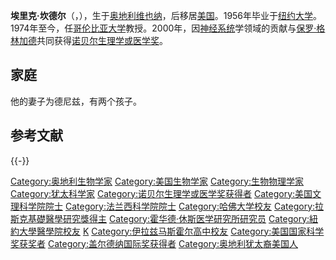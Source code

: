 {{unreferenced|time=2013-11-22T02:08:05+00:00}}
{{Infobox scientist
|birth_name        = 
|image             = Eric Kandel World Economic Forum 2013.jpg
|image_size        =
|caption           = 拍攝於2013年[[世界經濟論壇|世界經濟論壇]]
|birth_date        = {{Birth date and age|1929|11|7}}
|birth_place       = [[維也納|維也納]]、[[奧地利第一共和國|奧地利]]
|death_date        =
|death_place       =
|residence         =
|citizenship       =
|nationality       =
|ethnicity         =
|fields            = [[精神病學|精神病學]]與[[神經科學|神經科學]]
|workplaces        = [[哥倫比亞大學醫學院|哥倫比亞大學醫學院]]
|alma_mater        = {{tsl|en|NYU School of Medicine||New York University Medical School}}<br>[[哈佛大學|哈佛大學]]
|doctoral_advisor  =
|academic_advisors =
|doctoral_students =
|notable_students  =
|known_for         = [[記憶|記憶]]的[[生理学|生理学]]
|author_abbrev_bot =
|author_abbrev_zoo =
|influences        =
|influenced        =
|awards            = {{tsl|en|Harvey Prize}}（1993年）<br>[[沃爾夫醫學獎|沃爾夫醫學獎]]（1999年）<br>[[諾貝爾生理學或醫學獎|諾貝爾生理學或醫學獎]]（2000年）
|religion          =
|signature         =  <!--(filename only)-->
|footnotes         =
|spouse={{Marriage|Denise Bystryn|1956}}
|children= 2
}}
'''埃里克·坎德尔'''（{{lang-en|'''Eric Richard Kandel'''}}，{{bd|1929年|11月7日}}），生于[[奥地利|奥地利]][[维也纳|维也纳]]，后移居[[美国|美国]]。1956年毕业于[[纽约大学|纽约大学]]。1974年至今，任[[哥伦比亚大学|哥伦比亚大学]]教授。2000年，因[[神经系统|神经系统]]学领域的贡献与[[保罗·格林加德|保罗·格林加德]]共同获得[[诺贝尔生理学或医学奖|诺贝尔生理学或医学奖]]。

== 家庭 ==
他的妻子为德尼兹，有两个孩子。

== 参考文献 ==
{{Reflist}}

{{-}}
{{美國科學家小作品}}
{{沃尔夫医学奖}}
{{諾貝爾生理學或醫學獎獲得者 (1976年－2000年)}}
{{Winners of the National Medal of Science|biological}}
{{加拿大盖尔德纳国际奖获得者}}
{{阿尔伯特·拉斯克基础医学研究奖获得者}}

{{Authority control}}
{{DEFAULTSORT:Kandel, Eric Richard}}
[[Category:奥地利生物学家|Category:奥地利生物学家]]
[[Category:美国生物学家|Category:美国生物学家]]
[[Category:生物物理学家|Category:生物物理学家]]
[[Category:犹太科学家|Category:犹太科学家]]
[[Category:诺贝尔生理学或医学奖获得者|Category:诺贝尔生理学或医学奖获得者]]
[[Category:美国文理科学院院士|Category:美国文理科学院院士]]
[[Category:法兰西科学院院士|Category:法兰西科学院院士]]
[[Category:哈佛大学校友|Category:哈佛大学校友]]
[[Category:拉斯克基礎醫學研究獎得主|Category:拉斯克基礎醫學研究獎得主]]
[[Category:霍华德·休斯医学研究所研究员|Category:霍华德·休斯医学研究所研究员]]
[[Category:紐約大學醫學院校友|Category:紐約大學醫學院校友]]
[[Category:沃爾夫醫學獎得主|K]]
[[Category:伊拉兹马斯霍尔高中校友|Category:伊拉兹马斯霍尔高中校友]]
[[Category:美国国家科学奖获奖者|Category:美国国家科学奖获奖者]]
[[Category:盖尔德纳国际奖获得者|Category:盖尔德纳国际奖获得者]]
[[Category:奥地利犹太裔美国人|Category:奥地利犹太裔美国人]]